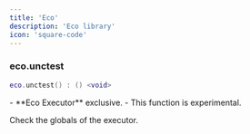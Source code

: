 ```yaml
---
title: 'Eco'
description: 'Eco library'
icon: 'square-code'
---
```


### eco.unctest

```lua
eco.unctest() : () <void>
```

<Warning>
  - **Eco Executor** exclusive.
  - This function is experimental.
</Warning>

Check the globals of the executor.